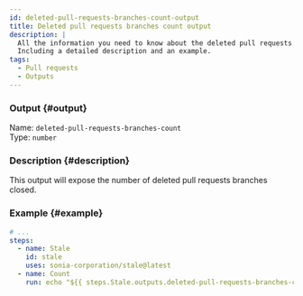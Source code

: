 ```yaml
---
id: deleted-pull-requests-branches-count-output
title: Deleted pull requests branches count output
description: |
  All the information you need to know about the deleted pull requests branches count output.
  Including a detailed description and an example.
tags:
  - Pull requests
  - Outputs
---
```


### Output {#output}

Name: `deleted-pull-requests-branches-count`  
Type: `number`

### Description {#description}

This output will expose the number of deleted pull requests branches closed.

### Example {#example}

```yml {6-7}
# ...
steps:
  - name: Stale
    id: stale
    uses: sonia-corporation/stale@latest
  - name: Count
    run: echo "${{ steps.Stale.outputs.deleted-pull-requests-branches-count }}"
```
